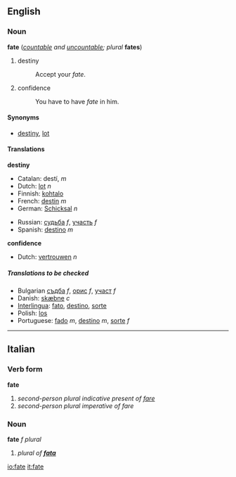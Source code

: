 ==English==
===Noun===
'''fate''' (''[[countable]] and [[uncountable]]; plural'' '''fates''')

# destiny
#:Accept your ''fate''.
# confidence
#:You have to have ''fate'' in him.
====Synonyms====
*[[destiny]], [[lot]]

==== Translations ====
'''destiny'''
{{top}}
*Catalan: destí, ''m''
*Dutch: [[lot]] ''n''
*Finnish: [[kohtalo]]
*French: [[destin]] ''m''
*German: [[Schicksal]] ''n''
{{mid}}
*Russian: [[судьба]] ''f'', [[участь]] ''f''
*Spanish: [[destino#Spanish|destino]] ''m''
{{bottom}}

'''confidence'''
{{top}}
*Dutch: [[vertrouwen]] ''n''
{{mid}}
{{bottom}}

=====Translations to be checked=====
<!--Remove this section once all of the translations below have been moved into
the tables above.-->
{{checktrans}}

*Bulgarian [[съдба#Bulgarian|съдба]] ''f'', [[орис#Bulgarian|орис]] ''f'', [[участ#Bulgarian|участ]] ''f''
*Danish: [[skæbne]] ''c''
*[[Interlingua]]: [[fato]], [[destino#Interlingua|destino]], [[sorte#Interlingua|sorte]]
*Polish: [[los#Polish|los]]
*Portuguese: [[fado#Portuguese|fado]] ''m'', [[destino#Portuguese|destino]] ''m'', [[sorte#Portuguese|sorte]] ''f''

----
==Italian==
===Verb form===
'''fate'''

#''second-person plural indicative present of [[fare]]''
#''second-person plural imperative of fare''

===Noun===
'''fate''' ''f plural''

#''plural of '''[[fata]]'''''

[[io:fate]]
[[it:fate]]